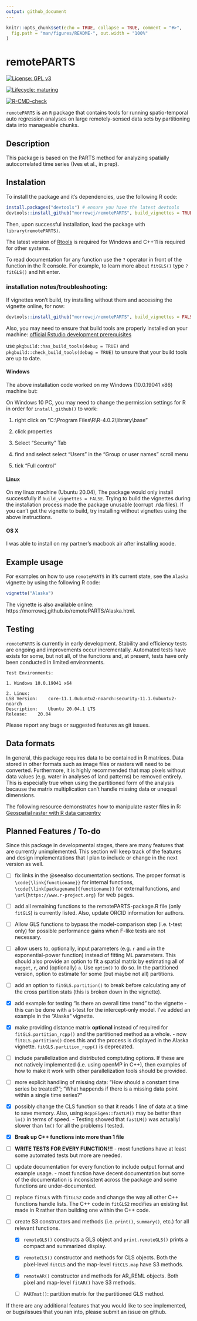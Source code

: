 ```yaml
---
output: github_document
---
```


<!-- README.md is generated from README.Rmd. Please edit that file -->

```r
knitr::opts_chunk$set(echo = TRUE, collapse = TRUE, comment = "#>",
  fig.path = "man/figures/README-", out.width = "100%"
)
```

# remotePARTS

<!-- badges: start -->
[![License: GPL v3](https://img.shields.io/badge/License-GPLv3-blue.svg)](https://www.gnu.org/licenses/gpl-3.0)

[![Lifecycle: maturing](https://img.shields.io/badge/lifecycle-maturing-blue.svg)](https://www.tidyverse.org/lifecycle/#maturing)

<!-- [![Travis build status](https://travis-ci.com/morrowcj/remotePARTS.svg?branch=master)](https://travis-ci.com/morrowcj/remotePARTS) -->

<!-- [![Travis build status](https://travis-ci.com/morrowcj/remotePARTS.svg?branch=master)](https://travis-ci.org/github/morrowcj/remotePARTS) -->


[![R-CMD-check](https://github.com/morrowcj/remotePARTS/workflows/R-CMD-check/badge.svg)](https://github.com/morrowcj/remotePARTS/actions)
<!-- badges: end -->

`remotePARTS` is an `R` package that contains tools for running spatio-temporal 
auto regression analyses on large remotely-sensed data sets by partitioning data 
into manageable chunks.

## Description

This package is based on the PARTS method for analyzing spatially 
autocorrelated time series (Ives et al., in prep).

## Instalation

To install the package and it's dependencies, use the following R code:

```r
install.packages("devtools") # ensure you have the latest devtools
devtools::install_github("morrowcj/remotePARTS", build_vignettes = TRUE)
```

Then, upon successful installation, load the package with `library(remotePARTS)`. 

The latest version of [Rtools](https://cran.r-project.org/bin/windows/Rtools/)
is required for Windows and C++11 is required for other systems. 



To read documentation for any function use the `?` operator in front of the 
function in the R console. For example, to learn more about `fitGLS()` type 
`?fitGLS()` and hit enter. 

### installation notes/troubleshooting:

If vignettes won't build, try installing without them and accessing the vignette
online, for now: 

```r
devtools::install_github("morrowcj/remotePARTS", build_vignettes = FALSE)
```

Also, you may need to ensure that build tools are properly installed on your
machine: [official Rstudio development prerequisites](https://support.rstudio.com/hc/en-us/articles/200486498-Package-Development-Prerequisites)

use `pkgbuild::has_build_tools(debug = TRUE)` and 
`pkgbuild::check_build_tools(debug = TRUE)` to unsure that your build tools are
up to date.

#### Windows

The above installation code worked on my Windows (10.0.19041 x86) 
machine but: 

On Windows 10 PC, you may need to change the permission settings for R
in order for `install_github()` to work:

1) right click on "C:\\Program Files\\R\\R-4.0.2\\library\\base"

2) click properties

3) Select "Security" Tab 

4) find and select select "Users" in the "Group or user names" scroll menu

5) tick "Full control"

#### Linux

On my linux machine (Ubuntu 20.04), The package would only install
successfully if `build_vignettes = FALSE`. Trying to build the vignettes
during the installation process made the package unusable (corrupt .rda files).
If you can't get the vignette to build, try installing without vignettes
using the above instructions.

#### OS X

I was able to install on my partner's macbook air after installing xcode.

## Example usage

For examples on how to use `remotePARTS` in it's current state, see the `Alaska`
vignette by using the following R code:

```r
vignette("Alaska")
```

The vignette is also available online: 
https://morrowcj.github.io/remotePARTS/Alaska.html.

## Testing

`remotePARTS` is currently in early development. Stability and efficiency tests
are ongoing and improvements occur incrementally. Automated tests have exists for
some, but not all, of the functions and, at present, tests have only been 
conducted in limited environments.

```
Test Environments:

1. Windows 10.0.19041 x64

2. Linux:
LSB Version:	core-11.1.0ubuntu2-noarch:security-11.1.0ubuntu2-noarch
Description:	Ubuntu 20.04.1 LTS
Release:	20.04
```

Please report any bugs or suggested features as git issues.

## Data formats

In general, this package requires data to be contained in R matrices. 
Data stored in other formats such as image files or rasters will
need to be converted. Furthermore, it is highly recommended that map 
pixels without data values (e.g. water in analyses of land patterns) 
be removed entirely. This is especially true when using the partitioned 
form of the analysis because the matrix multiplication can't handle 
missing data or unequal dimensions.

The following resource demonstrates how to manipulate raster files in
R: [Geospatial raster with R data carpentry](http://datacarpentry.org/r-raster-vector-geospatial/)

## Planned Features / To-do

Since this package in developmental stages, there are many features that are
currently unimplemented. This section will keep track of the features and design
implementations that I plan to include or change in the next version as well. 

* [ ] fix links in the @seealso documentation sections. The proper format is 
`\code{\link{functioname}}` for internal functions, 
`\code{\link[packagename]{functioname}}` for external functions, and 
`\url{https://www.r-project.org}` for web pages.

* [ ] add all remaining functions to the remotePARTS-package.R file 
(only `fitGLS`) is currently listed. Also, update ORCID information for authors.

* [ ] Allow GLS functions to bypass the model-comparison step 
(i.e. t-test only) for possible performance gains when F-like tests are not
necessary.

* [ ] allow users to, optionally, input parameters (e.g. `r` and `a` in the 
exponential-power function) instead of fitting ML parameters. This should also 
provide an option to fit a spatial matrix by estimating all of `nugget`, `r`, 
and (optionally) `a`. Use `optim()` to do so. In the partitioned version, option
to estimate for some (but maybe not all) partitions.

* [ ] add an option to `fitGLS.partition()` to break before calculating any
of the cross partition stats (this is broken down in the vignette).

* [x] add example for testing "is there an overall time trend" to the vignette -
this can be done with a t-test for the intercept-only model. I've added an
example in the "Alaska" vignette. 

* [x] make providing distance matrix **optional** instead of required for 
`fitGLS.partition_rcpp()` and the partitioned method as a whole. - now 
`fitGLS.partition()` does this and the process is displayed in the Alaska 
vignette. `fitGLS.partition_rcpp()` is deprecated.

* [ ] include parallelization and distributed comptuting options. If these are
not natively implemented (i.e. using openMP in C++), then examples of how to
make it work with other parallelization tools should be provided. 

* [ ] more explicit handling of missing data: "How should a constant time series
be treated?"; "What happends if there is a missing data point within a single 
time series?"

* [x] possibly change the CLS function so that it reads 1 line of data at a time
to save memory. Also, using `RcppEigen::fastLM()` may be better than `lm()` in 
terms of speed. - Testing showed that `fastLM()` was actuallyl slower than 
`lm()` for all the problems I tested. 

* [x] **Break up C++ functions into more than 1 file**

* [ ] **WRITE TESTS FOR EVERY FUNCTION!!!** - most functions have at
least some automated tests but more are needed. 

* [ ] update documentation for every function to include output format
and example usage. - most function have decent documentation but some of
the documentation is inconsistent across the package and some functions
are under-documented. 

* [ ] replace `fitGLS` with `fitGLS2` code and change the way all other C++ 
functions handle lists. The C++ code in `fitGLS2` modifies an existing list
made in R rather than building one within the C++ code. 

* [ ] create S3 constructors and methods (i.e. `print()`, `summary()`, etc.) for
all relevant functions.

  - [x] `remoteGLS()` constructs a GLS object and `print.remoteGLS()`
  prints a compact and summarized display.

  - [x] `remoteCLS()` constructor and methods for CLS objects. Both the
  pixel-level `fitCLS` and the map-level `fitCLS.map` have S3 methods. 
  
  - [x] `remoteAR()` constructor and methods for AR_REML objects. Both pixel
  and map-level `fitAR()` have S3 methods.
  
  - [ ] `PARTmat()`: partition matrix for the partitioned GLS method.
  
If there are any additional features that you would like to see implemented, or
bugs/issues that you ran into, please submit an issue on github. 

<!-- ## Installation (OLD) -->

<!-- Currently to install this package, the best way is to install with the  -->
<!-- `remotePARTS_[version].tar.gz` file created with `R CMD check`.  -->

<!-- Once a user has the tar.gz file they can install it with -->

<!-- ``` -->
<!-- install.packages("remotePARTS_[version].tar.gz", repos = NULL, type = "source") -->
<!-- ``` -->

<!-- and then from the R console with load it with -->

<!-- ``` -->
<!-- library(remotePARTS) -->
<!-- ``` -->

<!-- Eventually, the following lines should replace the above installation info: -->

<!-- You can install the released version of remotePARTS from 
[CRAN](https://CRAN.R-project.org) with: -->

<!-- ``` r -->
<!-- install.packages("remotePARTS") -->
<!-- ``` -->

<!-- And the development version from [GitHub](https://github.com/) with: -->

<!-- ``` r -->
<!-- # install.packages("devtools") -->
<!-- devtools::install_github("morrowcj/remotePARTS") -->
<!-- ``` -->


<!-- ## Example -->

<!-- This is a basic example which shows you how to solve a common problem: -->

<!-- ```{r example} -->
<!-- library(remotePARTS) -->
<!-- ## basic example code -->
<!-- ``` -->

<!-- What is special about using `README.Rmd` instead of just `README.md`? You can include R chunks like so: -->

<!-- ```{r cars} -->
<!-- summary(cars) -->
<!-- ``` -->

<!-- You'll still need to render `README.Rmd` regularly, to keep `README.md` up-to-date. -->

<!-- You can also embed plots, for example: -->

<!-- ```{r pressure, echo = FALSE} -->
<!-- plot(pressure) -->
<!-- ``` -->

<!-- In that case, don't forget to commit and push the resulting figure files, so they display on GitHub! -->
